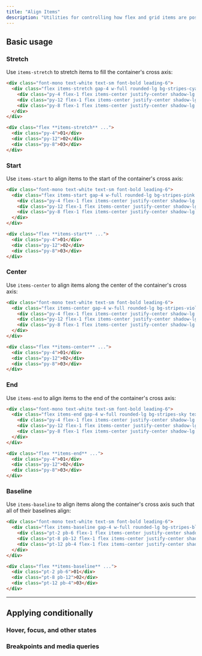 ---
title: "Align Items"
description: "Utilities for controlling how flex and grid items are positioned along a container's cross axis."
---



## Basic usage

### Stretch

Use `items-stretch` to stretch items to fill the container's cross axis:

```html {{ example: true }}
<div class="font-mono text-white text-sm font-bold leading-6">
  <div class="flex items-stretch gap-4 w-full rounded-lg bg-stripes-cyan text-center">
    <div class="py-4 flex-1 flex items-center justify-center shadow-lg rounded-lg bg-cyan-500">01</div>
    <div class="py-12 flex-1 flex items-center justify-center shadow-lg rounded-lg bg-cyan-500">02</div>
    <div class="py-8 flex-1 flex items-center justify-center shadow-lg rounded-lg bg-cyan-500">03</div>
  </div>
</div>
```

```html
<div class="flex **items-stretch** ...">
  <div class="py-4">01</div>
  <div class="py-12">02</div>
  <div class="py-8">03</div>
</div>
```

### Start

Use `items-start` to align items to the start of the container's cross axis:

```html {{ example: true }}
<div class="font-mono text-white text-sm font-bold leading-6">
  <div class="flex items-start gap-4 w-full rounded-lg bg-stripes-pink text-center">
    <div class="py-4 flex-1 flex items-center justify-center shadow-lg rounded-lg bg-pink-500">01</div>
    <div class="py-12 flex-1 flex items-center justify-center shadow-lg rounded-lg bg-pink-500">02</div>
    <div class="py-8 flex-1 flex items-center justify-center shadow-lg rounded-lg bg-pink-500">03</div>
  </div>
</div>
```

```html
<div class="flex **items-start** ...">
  <div class="py-4">01</div>
  <div class="py-12">02</div>
  <div class="py-8">03</div>
</div>
```

### Center

Use `items-center` to align items along the center of the container's cross axis:

```html {{ example: true }}
<div class="font-mono text-white text-sm font-bold leading-6">
  <div class="flex items-center gap-4 w-full rounded-lg bg-stripes-violet text-center">
    <div class="py-4 flex-1 flex items-center justify-center shadow-lg rounded-lg bg-violet-500">01</div>
    <div class="py-12 flex-1 flex items-center justify-center shadow-lg rounded-lg bg-violet-500">02</div>
    <div class="py-8 flex-1 flex items-center justify-center shadow-lg rounded-lg bg-violet-500">03</div>
  </div>
</div>
```

```html
<div class="flex **items-center** ...">
  <div class="py-4">01</div>
  <div class="py-12">02</div>
  <div class="py-8">03</div>
</div>
```

### End

Use `items-end` to align items to the end of the container's cross axis:

```html {{ example: true }}
<div class="font-mono text-white text-sm font-bold leading-6">
  <div class="flex items-end gap-4 w-full rounded-lg bg-stripes-sky text-center">
    <div class="py-4 flex-1 flex items-center justify-center shadow-lg rounded-lg bg-sky-500">01</div>
    <div class="py-12 flex-1 flex items-center justify-center shadow-lg rounded-lg bg-sky-500">02</div>
    <div class="py-8 flex-1 flex items-center justify-center shadow-lg rounded-lg bg-sky-500">03</div>
  </div>
</div>
```

```html
<div class="flex **items-end** ...">
  <div class="py-4">01</div>
  <div class="py-12">02</div>
  <div class="py-8">03</div>
</div>
```

### Baseline

Use `items-baseline` to align items along the container's cross axis such that all of their baselines align:

```html {{ example: true }}
<div class="font-mono text-white text-sm font-bold leading-6">
  <div class="flex items-baseline gap-4 w-full rounded-lg bg-stripes-blue text-center">
    <div class="pt-2 pb-6 flex-1 flex items-center justify-center shadow-lg rounded-lg bg-blue-500">01</div>
    <div class="pt-8 pb-12 flex-1 flex items-center justify-center shadow-lg rounded-lg bg-blue-500">02</div>
    <div class="pt-12 pb-4 flex-1 flex items-center justify-center shadow-lg rounded-lg bg-blue-500">03</div>
  </div>
</div>
```

```html
<div class="flex **items-baseline** ...">
  <div class="pt-2 pb-6">01</div>
  <div class="pt-8 pb-12">02</div>
  <div class="pt-12 pb-4">03</div>
</div>
```

---

## <Heading ignore>Applying conditionally</Heading>

### <Heading ignore>Hover, focus, and other states</Heading>

<HoverFocusAndOtherStates defaultClass="flex items-stretch" featuredClass="items-center" />

### <Heading ignore>Breakpoints and media queries</Heading>

<BreakpointsAndMediaQueries defaultClass="flex items-stretch" featuredClass="items-center" />
